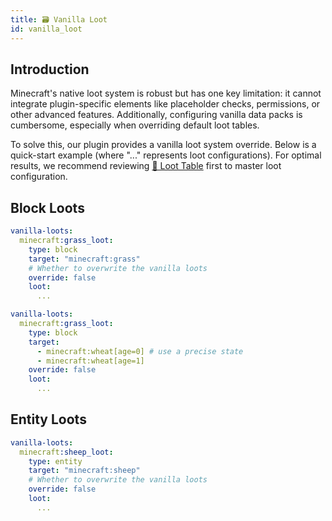 ```yaml
---
title: 🗃️ Vanilla Loot
id: vanilla_loot
---
```


## Introduction

Minecraft's native loot system is robust but has one key limitation: it cannot integrate plugin-specific elements like placeholder checks, permissions, or other advanced features. Additionally, configuring vanilla data packs is cumbersome, especially when overriding default loot tables.

To solve this, our plugin provides a vanilla loot system override. Below is a quick-start example (where "..." represents loot configurations). For optimal results, we recommend reviewing [💎 Loot Table](../reference/loot_table.mdx) first to master loot configuration.

## Block Loots

```yaml
vanilla-loots:
  minecraft:grass_loot:
    type: block
    target: "minecraft:grass"
    # Whether to overwrite the vanilla loots
    override: false
    loot:
      ...
```

```yaml
vanilla-loots:
  minecraft:grass_loot:
    type: block
    target:
      - minecraft:wheat[age=0] # use a precise state
      - minecraft:wheat[age=1]
    override: false
    loot:
      ...
```

## Entity Loots

```yaml
vanilla-loots:
  minecraft:sheep_loot:
    type: entity
    target: "minecraft:sheep"
    # Whether to overwrite the vanilla loots
    override: false
    loot:
      ...
```
